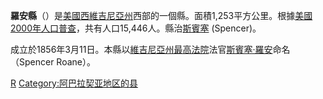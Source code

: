 {{noteTA
|T=zh-hans:罗安县 (西弗吉尼亚州);zh-hk:羅安縣 (西維珍尼亞州);zh-tw:羅安郡 (西維吉尼亞州);
}}
{{Otheruses|羅恩縣|subject=美國西維吉尼亞州的一個縣|other=同名的縣}}
<!--[[File:Map_of_West_Virginia_highlighting_Roane_County.svg|250px]]-->
{{Infobox U.S. County |
 county  = 羅恩縣|
 state = 西維吉尼亞州 |
 en county  = Roane County |
 en state = West Virginia |
 seal = |
 map = Map of West Virginia highlighting Roane County.svg |
 map size = 225 |
 founded = 1856 |
 seat = [[Spencer,_West_Virginia|Spencer]] | 
 area = 1,253 [[square_kilometre|km²]] (484 [[square_mile|mi²]]) |
 area water = 0 km² (0 mi²) |
 area percentage = 0.04% |
 census yr = 2000 |
 pop = 15,446 |
 density = 12 |
 web = |
|}}
'''羅安縣'''（{{lang-en|Roane County}}）是[[美國|美國]][[西維吉尼亞州|西維吉尼亞州]]西部的一個縣。面積1,253平方公里。根據[[美國2000年人口普查|美國2000年人口普查]]，共有人口15,446人。縣治[[斯賓塞_(西維吉尼亞州)|斯賓塞]] (Spencer)。

成立於1856年3月11日。本縣以[[維吉尼亞州最高法院|維吉尼亞州最高法院]]法官[[斯賓塞·羅安|斯賓塞·羅安]]命名（Spencer Roane）。
{{WestVirginia-stub}}

[[Category:西弗吉尼亚州行政区划|R]]
[[Category:阿巴拉契亚地区的县|Category:阿巴拉契亚地区的县]]